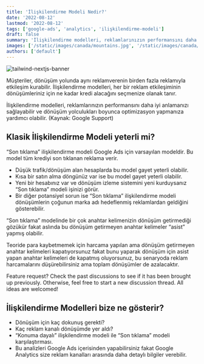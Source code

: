 ```yaml
---
title: 'İlişkilendirme Modeli Nedir?'
date: '2022-08-12'
lastmod: '2022-08-12'
tags: ['google-ads', 'analytics', 'ilişkilendirme-modeli']
draft: false
summary: 'İlişkilendirme modelleri, reklamlarınızın performansını daha iyi anlamanızı sağlayabilir ve dönüşüm yolculukları boyunca optimizasyon yapmanıza yardımcı olabilir.'
images: ['/static/images/canada/mountains.jpg', '/static/images/canada/toronto.jpg']
authors: ['default']
---
```


![tailwind-nextjs-banner](/static/images/twitter-card.png)

Müşteriler, dönüşüm yolunda aynı reklamverenin birden fazla reklamıyla etkileşim kurabilir. İlişkilendirme modelleri, her bir reklam etkileşiminin dönüşümleriniz için ne kadar kredi alacağını seçmenize olanak tanır.

İlişkilendirme modelleri, reklamlarınızın performansını daha iyi anlamanızı sağlayabilir ve dönüşüm yolculukları boyunca optimizasyon yapmanıza yardımcı olabilir. (Kaynak: Google Support)

## Klasik İlişkilendirme Modeli yeterli mi?

“Son tıklama” ilişkilendirme modeli Google Ads için varsayılan modeldir. Bu model tüm krediyi son tıklanan reklama verir.

- Düşük trafik/dönüşüm alan hesaplarda bu model gayet yeterli olabilir.
- Kısa bir satın alma döngünüz var ise bu model gayet yeterli olabilir.
- Yeni bir hesabınız var ve dönüşüm izleme sistemini yeni kurduysanız “Son tıklama” modeli işinizi görür.
- Bir diğer potansiyel sorun ise “Son tıklama” ilişkilendirme modeli dönüşümlerin çoğunun marka adı hedeflenmiş reklamlardan geldiğini gösterebilir.

“Son tıklama” modelinde bir çok anahtar kelimenizin dönüşüm getirmediği gözükür fakat aslında bu dönüşüm getirmeyen anahtar kelimeler “asist” yapmış olabilir.

Teoride para kaybetmemek için harcama yapılan ama dönüşüm getirmeyen anahtar kelimeleri kapatıyorsunuz fakat bunu yaparak dönüşüm için asist yapan anahtar kelimeleri de kapatmış oluyorsunuz, bu senaryoda reklam harcamalarını düşürebilirsiniz ama toplam dönüşümler de azalacaktır.

Feature request? Check the past discussions to see if it has been brought up previously. Otherwise, feel free to start a new discussion thread. All ideas are welcomed!

## İlişkilendirme Modelleri bize ne gösterir?

- Dönüşüm için kaç dokunuş gerekti?
- Kaç reklam kanalı dönüşümde yer aldı?
- “Konuma dayalı” ilişkilendirme modeli ile “Son tıklama” modeli karşılaştırması.
- Bu analizleri Google Ads içerisinden yapabilirsiniz fakat Google Analytics size reklam kanalları arasında daha detaylı bilgiler verebilir.

